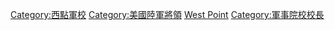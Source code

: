[[Category:西點軍校|Category:西點軍校]]
[[Category:美國陸軍將領|Category:美國陸軍將領]]
[[Category:美國各大學校長|West Point]]
[[Category:軍事院校校長|Category:軍事院校校長]]